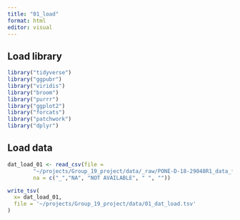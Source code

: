```yaml
---
title: "01_load"
format: html
editor: visual
---
```


## Load library

```r
library("tidyverse")
library("ggpubr")
library("viridis")
library("broom")
library("purrr")
library("ggplot2")
library("forcats")
library("patchwork")
library("dplyr")
```

## Load data

```r
dat_load_01 <- read_csv(file = 
        "~/projects/Group_19_project/data/_raw/PONE-D-18-29048R1_data_file.csv",
        na = c("_","NA", "NOT AVAILABLE", " ", ""))
```

```r
write_tsv(
  x= dat_load_01, 
  file = '~/projects/Group_19_project/data/01_dat_load.tsv'
)
```
